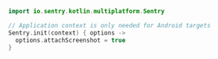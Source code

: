 ```kotlin
import io.sentry.kotlin.multiplatform.Sentry

// Application context is only needed for Android targets
Sentry.init(context) { options ->
  options.attachScreenshot = true
}
```
